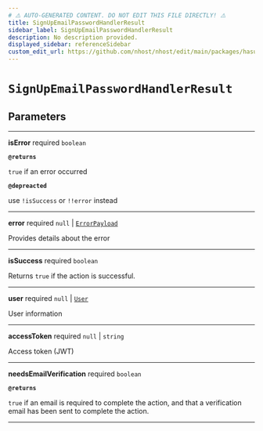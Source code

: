 ```yaml
---
# ⚠️ AUTO-GENERATED CONTENT. DO NOT EDIT THIS FILE DIRECTLY! ⚠️
title: SignUpEmailPasswordHandlerResult
sidebar_label: SignUpEmailPasswordHandlerResult
description: No description provided.
displayed_sidebar: referenceSidebar
custom_edit_url: https://github.com/nhost/nhost/edit/main/packages/hasura-auth-js/src/core/promises/signUpEmailPassword.ts#L10
---
```


# `SignUpEmailPasswordHandlerResult`

## Parameters

---

**<span className="parameter-name">isError</span>** <span className="optional-status">required</span> `boolean`

**`@returns`**

`true` if an error occurred

**`@depreacted`**

use `!isSuccess` or `!!error` instead

---

**<span className="parameter-name">error</span>** <span className="optional-status">required</span> `null` | [`ErrorPayload`](/reference/docgen/javascript/auth/types/error-payload)

Provides details about the error

---

**<span className="parameter-name">isSuccess</span>** <span className="optional-status">required</span> `boolean`

Returns `true` if the action is successful.

---

**<span className="parameter-name">user</span>** <span className="optional-status">required</span> `null` | [`User`](/reference/docgen/javascript/auth/types/user)

User information

---

**<span className="parameter-name">accessToken</span>** <span className="optional-status">required</span> `null` | `string`

Access token (JWT)

---

**<span className="parameter-name">needsEmailVerification</span>** <span className="optional-status">required</span> `boolean`

**`@returns`**

`true` if an email is required to complete the action, and that a verification email has been sent to complete the action.

---
